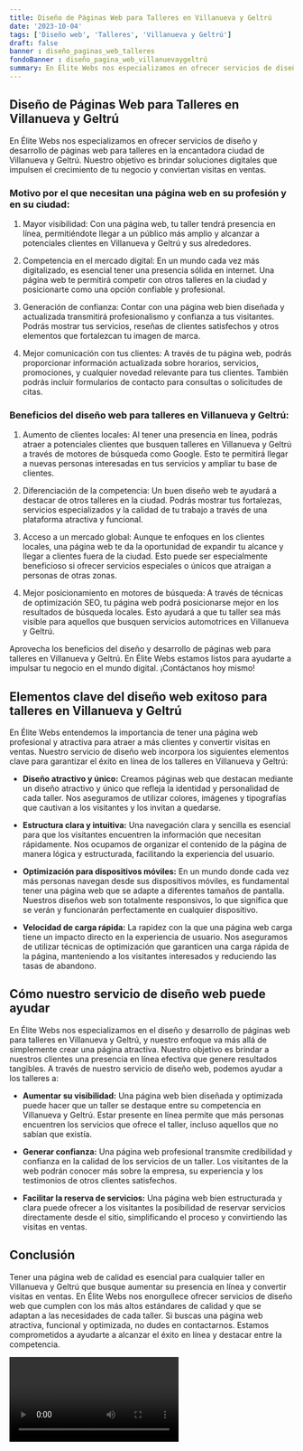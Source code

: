 ```yaml
---
title: Diseño de Páginas Web para Talleres en Villanueva y Geltrú
date: '2023-10-04'
tags: ['Diseño web', 'Talleres', 'Villanueva y Geltrú']
draft: false
banner : diseño_paginas_web_talleres
fondoBanner : diseño_pagina_web_villanuevaygeltrú
summary: En Élite Webs nos especializamos en ofrecer servicios de diseño y desarrollo de páginas web para talleres en la encantadora ciudad de Villanueva y Geltrú. Nuestro objetivo es brindar soluciones digitales que impulsen el crecimiento de tu negocio y conviertan visitas en ventas.
---
```


## Diseño de Páginas Web para Talleres en Villanueva y Geltrú

En Élite Webs nos especializamos en ofrecer servicios de diseño y desarrollo de páginas web para talleres en la encantadora ciudad de Villanueva y Geltrú. Nuestro objetivo es brindar soluciones digitales que impulsen el crecimiento de tu negocio y conviertan visitas en ventas.

### Motivo por el que necesitan una página web en su profesión y en su ciudad:

1. Mayor visibilidad: Con una página web, tu taller tendrá presencia en línea, permitiéndote llegar a un público más amplio y alcanzar a potenciales clientes en Villanueva y Geltrú y sus alrededores.

2. Competencia en el mercado digital: En un mundo cada vez más digitalizado, es esencial tener una presencia sólida en internet. Una página web te permitirá competir con otros talleres en la ciudad y posicionarte como una opción confiable y profesional.

3. Generación de confianza: Contar con una página web bien diseñada y actualizada transmitirá profesionalismo y confianza a tus visitantes. Podrás mostrar tus servicios, reseñas de clientes satisfechos y otros elementos que fortalezcan tu imagen de marca.

4. Mejor comunicación con tus clientes: A través de tu página web, podrás proporcionar información actualizada sobre horarios, servicios, promociones, y cualquier novedad relevante para tus clientes. También podrás incluir formularios de contacto para consultas o solicitudes de citas.

### Beneficios del diseño web para talleres en Villanueva y Geltrú:

1. Aumento de clientes locales: Al tener una presencia en línea, podrás atraer a potenciales clientes que busquen talleres en Villanueva y Geltrú a través de motores de búsqueda como Google. Esto te permitirá llegar a nuevas personas interesadas en tus servicios y ampliar tu base de clientes.

2. Diferenciación de la competencia: Un buen diseño web te ayudará a destacar de otros talleres en la ciudad. Podrás mostrar tus fortalezas, servicios especializados y la calidad de tu trabajo a través de una plataforma atractiva y funcional.

3. Acceso a un mercado global: Aunque te enfoques en los clientes locales, una página web te da la oportunidad de expandir tu alcance y llegar a clientes fuera de la ciudad. Esto puede ser especialmente beneficioso si ofrecer servicios especiales o únicos que atraigan a personas de otras zonas.

4. Mejor posicionamiento en motores de búsqueda: A través de técnicas de optimización SEO, tu página web podrá posicionarse mejor en los resultados de búsqueda locales. Esto ayudará a que tu taller sea más visible para aquellos que busquen servicios automotrices en Villanueva y Geltrú.

Aprovecha los beneficios del diseño y desarrollo de páginas web para talleres en Villanueva y Geltrú. En Élite Webs estamos listos para ayudarte a impulsar tu negocio en el mundo digital. ¡Contáctanos hoy mismo!

<GifSeo />

<Cta />

## Elementos clave del diseño web exitoso para talleres en Villanueva y Geltrú

En Élite Webs entendemos la importancia de tener una página web profesional y atractiva para atraer a más clientes y convertir visitas en ventas. Nuestro servicio de diseño web incorpora los siguientes elementos clave para garantizar el éxito en línea de los talleres en Villanueva y Geltrú:

- **Diseño atractivo y único:** Creamos páginas web que destacan mediante un diseño atractivo y único que refleja la identidad y personalidad de cada taller. Nos aseguramos de utilizar colores, imágenes y tipografías que cautivan a los visitantes y los invitan a quedarse.

- **Estructura clara y intuitiva:** Una navegación clara y sencilla es esencial para que los visitantes encuentren la información que necesitan rápidamente. Nos ocupamos de organizar el contenido de la página de manera lógica y estructurada, facilitando la experiencia del usuario.

- **Optimización para dispositivos móviles:** En un mundo donde cada vez más personas navegan desde sus dispositivos móviles, es fundamental tener una página web que se adapte a diferentes tamaños de pantalla. Nuestros diseños web son totalmente responsivos, lo que significa que se verán y funcionarán perfectamente en cualquier dispositivo.

- **Velocidad de carga rápida:** La rapidez con la que una página web carga tiene un impacto directo en la experiencia de usuario. Nos aseguramos de utilizar técnicas de optimización que garanticen una carga rápida de la página, manteniendo a los visitantes interesados y reduciendo las tasas de abandono.

## Cómo nuestro servicio de diseño web puede ayudar

En Élite Webs nos especializamos en el diseño y desarrollo de páginas web para talleres en Villanueva y Geltrú, y nuestro enfoque va más allá de simplemente crear una página atractiva. Nuestro objetivo es brindar a nuestros clientes una presencia en línea efectiva que genere resultados tangibles. A través de nuestro servicio de diseño web, podemos ayudar a los talleres a:

- **Aumentar su visibilidad:** Una página web bien diseñada y optimizada puede hacer que un taller se destaque entre su competencia en Villanueva y Geltrú. Estar presente en línea permite que más personas encuentren los servicios que ofrece el taller, incluso aquellos que no sabían que existía.

- **Generar confianza:** Una página web profesional transmite credibilidad y confianza en la calidad de los servicios de un taller. Los visitantes de la web podrán conocer más sobre la empresa, su experiencia y los testimonios de otros clientes satisfechos.

- **Facilitar la reserva de servicios:** Una página web bien estructurada y clara puede ofrecer a los visitantes la posibilidad de reservar servicios directamente desde el sitio, simplificando el proceso y convirtiendo las visitas en ventas.

## Conclusión

Tener una página web de calidad es esencial para cualquier taller en Villanueva y Geltrú que busque aumentar su presencia en línea y convertir visitas en ventas. En Élite Webs nos enorgullece ofrecer servicios de diseño web que cumplen con los más altos estándares de calidad y que se adaptan a las necesidades de cada taller. Si buscas una página web atractiva, funcional y optimizada, no dudes en contactarnos. Estamos comprometidos a ayudarte a alcanzar el éxito en línea y destacar entre la competencia.

<Video />

<CtaBot job='Talleres' city='Villanueva y Geltrú'/>

<Gmaps query='Villanueva y Geltrú+españa+maps' />